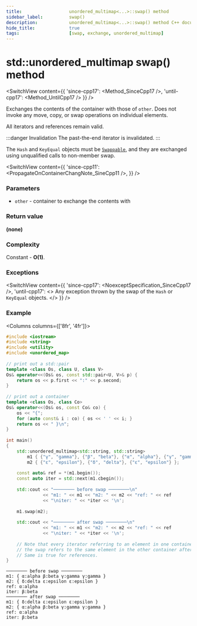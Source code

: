 ```yaml
---
title:					unordered_multimap<...>::swap() method
sidebar_label:			swap()
description:			unordered_multimap<...>::swap() method C++ documentation
hide_title:				true
tags:					[swap, exchange, unordered_multimap]
---
```



<!----------------- Codes ---------------------->

<!-- swap() -->



# std::unordered_multimap swap() method

<SwitchView content={{
    'since-cpp17': <Method_SinceCpp17 />,
    'until-cpp17': <Method_UntilCpp17 />
    }} />

Exchanges the contents of the container with those of `other`. Does not invoke any move, copy, or swap operations on individual elements.

All iterators and references remain valid. 

:::danger Invalidation
The past-the-end iterator is invalidated.
:::

The `Hash` and `KeyEqual` objects must be [`Swappable`](/docs/named_req/Swappable), and they are exchanged using unqualified calls to non-member swap.

<SwitchView content={{
    'since-cpp11': <PropagateOnContainerChangNote_SineCpp11 />,
    }} />

### Parameters

 - `other` - container to exchange the contents with

### Return value

**(none)**

### Complexity

Constant - **O(1)**.

### Exceptions

<SwitchView content={{
    'since-cpp17': <NoexceptSpecification_SinceCpp17 />,
    'until-cpp17': <>
        Any exception thrown by the swap of the <code>Hash</code> or <code>KeyEqual</code> objects.
    </>
    }} />

### Example

<Columns columns={['8fr', '4fr']}>
<div>

```cpp title='Main.cpp' showLineNumbers
#include <iostream>
#include <string>
#include <utility>
#include <unordered_map>
 
// print out a std::pair
template <class Os, class U, class V>
Os& operator<<(Os& os, const std::pair<U, V>& p) {
    return os << p.first << ":" << p.second;
}
 
// print out a container
template <class Os, class Co>
Os& operator<<(Os& os, const Co& co) {
    os << "{";
    for (auto const& i : co) { os << ' ' << i; }
    return os << " }\n";
}
 
int main()
{
    std::unordered_multimap<std::string, std::string>
        m1 { {"γ", "gamma"}, {"β", "beta"}, {"α", "alpha"}, {"γ", "gamma"}, },
        m2 { {"ε", "epsilon"}, {"δ", "delta"}, {"ε", "epsilon"} };
 
    const auto& ref = *(m1.begin());
    const auto iter = std::next(m1.cbegin());
 
    std::cout << "──────── before swap ────────\n"
              << "m1: " << m1 << "m2: " << m2 << "ref: " << ref
              << "\niter: " << *iter << '\n';
 
    m1.swap(m2);
 
    std::cout << "──────── after swap ────────\n"
              << "m1: " << m1 << "m2: " << m2 << "ref: " << ref
              << "\niter: " << *iter << '\n';
 
    // Note that every iterator referring to an element in one container before
    // the swap refers to the same element in the other container after the swap.
    // Same is true for references.
}
```

</div>
<div>

```plaintext title="Possible output"
──────── before swap ────────
m1: { α:alpha β:beta γ:gamma γ:gamma }
m2: { δ:delta ε:epsilon ε:epsilon }
ref: α:alpha
iter: β:beta
──────── after swap ────────
m1: { δ:delta ε:epsilon ε:epsilon }
m2: { α:alpha β:beta γ:gamma γ:gamma }
ref: α:alpha
iter: β:beta
```

</div>
</Columns>
